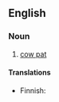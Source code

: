 ==English==

===Noun===
{{en-noun|head=[[meadow]] [[muffin]]}}

# {{label|en|informal|US}} [[cow pat]]

====Translations====
{{trans-top|informal term for cow pat}}
* Finnish: {{t+|fi|liukumiina}}
{{trans-mid}}
{{trans-bottom}}